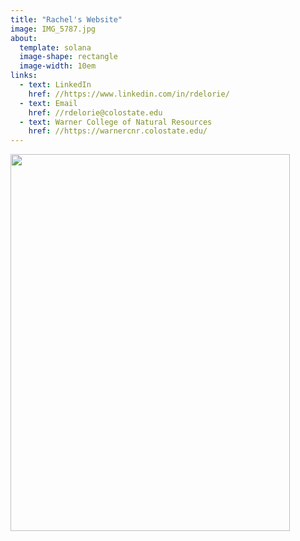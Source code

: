 ```yaml
---
title: "Rachel's Website"
image: IMG_5787.jpg
about:
  template: solana
  image-shape: rectangle
  image-width: 10em
links:
  - text: LinkedIn 
    href: //https://www.linkedin.com/in/rdelorie/
  - text: Email
    href: //rdelorie@colostate.edu
  - text: Warner College of Natural Resources
    href: //https://warnercnr.colostate.edu/
---
```


![](images/IMG_5787.jpg){width="447" height="603"}
